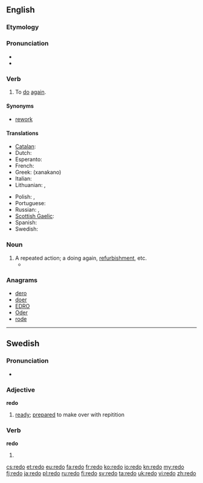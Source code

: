 ==English==

===Etymology===
{{prefix|re|do}}

===Pronunciation===
* {{IPA|/ɻiˈdʊ/}}
* {{audio|en-us-redo.ogg|Audio (US)}}

===Verb===
{{en-verb|redoes|redoing|redid|redone}}

# To [[do]] [[again]].

====Synonyms====
* {{sense|to do again}} [[rework]]

====Translations====
{{trans-top|to do again}}
* [[Catalan]]: {{t|ca|refer}}
* Dutch: {{t+|nl|herdoen}}
* Esperanto: {{t-|eo|refari|xs=Esperanto}}
* French: {{t+|fr|refaire}}
* Greek: {{t+|el|ξανακάνω}} (xanakano)
* Italian: {{t+|it|rifare}}
* Lithuanian: {{t|lt|perdaryti}}, {{t|lt|perdirbti}}
{{trans-mid}}
* Polish: {{t+|pl|przerabiać}} {{impf}}, {{t+|pl|przerobić}} {{pf.}}
* Portuguese: {{t+|pt|refazer}}
* Russian: {{t+|ru|переделывать}} {{impf}}, {{t+|ru|переделать}} {{pf.}}
* [[Scottish Gaelic]]: {{t|gd|ath-dhèan}}
* Spanish: {{t-|es|rehacer}}
* Swedish: {{t|sv|göra om}}
{{trans-bottom}}

===Noun===
{{en-noun}}

# A repeated action; a doing again, [[refurbishment]], etc.
#*{{quote-news|year=2008|date=June 1|author=C. J. Hughes|title=Where Change Is Underfoot, and Overhead|work=New York Times|url=http://www.nytimes.com/2008/06/01/realestate/01living.html
|passage=Eight years ago, the apartment cost $292,000, and the three '''redos''' totaled $48,000, but though he has no plans to sell, he thinks he could get $600,000 for the place today. }}

===Anagrams===
* [[dero#English|dero]]
* [[doer#English|doer]]
* [[EDRO#English|EDRO]]
* [[Oder#English|Oder]]
* [[rode#English|rode]]

----

==Swedish==

===Pronunciation===
* {{audio|Sv-redo.ogg|audio}}

===Adjective===
'''redo'''

# [[ready]]; [[prepared]] to make over with repitition

===Verb===
'''redo'''

# {{sv-verb-form-past|rida|plural of=red}}

[[cs:redo]]
[[et:redo]]
[[eu:redo]]
[[fa:redo]]
[[fr:redo]]
[[ko:redo]]
[[io:redo]]
[[kn:redo]]
[[my:redo]]
[[fj:redo]]
[[ja:redo]]
[[pl:redo]]
[[ru:redo]]
[[fi:redo]]
[[sv:redo]]
[[ta:redo]]
[[uk:redo]]
[[vi:redo]]
[[zh:redo]]